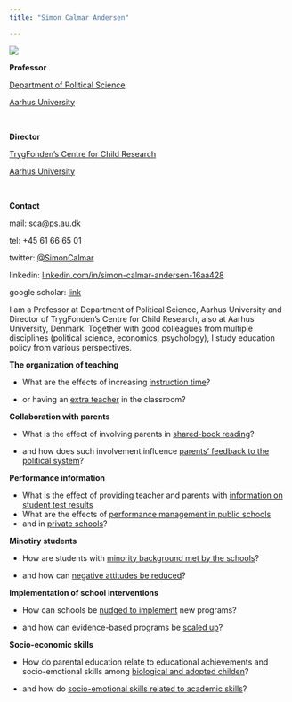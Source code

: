 ```yaml
---
title: "Simon Calmar Andersen"

---
```




<div class="column-left">
![](Billede SCA.jpg)

**Professor**

[Department of Political Science](https://ps.au.dk/) 

[Aarhus University](https://www.au.dk/)

<p>&nbsp;</p>

**Director** 

[TrygFonden's Centre for Child Research](https://childresearch.au.dk/)

[Aarhus University](https://www.au.dk/)


<p>&nbsp;</p>

**Contact**

mail: sca@ps.au.dk

tel: +45 61 66 65 01

twitter: [\@SimonCalmar](https://twitter.com/SimonCalmar)

linkedin: [linkedin.com/in/simon-calmar-andersen-16aa428](https://www.linkedin.com/in/simon-calmar-andersen-16aa428/)

google scholar: [link](https://scholar.google.dk/citations?user=_e8kP80AAAAJ&hl=da)

</div>
<div class="column-right">

I am a Professor at Department of Political Science, Aarhus University and Director of TrygFonden's Centre for Child Research, also at Aarhus University, Denmark. Together with good colleagues from multiple disciplines (political science, economics, psychology), I study education policy from various perspectives. 

**The organization of teaching** 

* What are the effects of increasing [instruction time](https://doi.org/10.1073/pnas.1516686113)?

* or having an [extra teacher](https://doi.org/10.1093/jeea/jvy048) in the classroom? 

**Collaboration with parents** 

* What is the effect of involving parents in [shared-book reading](https://doi.org/10.1073/pnas.1607946113)?

* and how does such involvement influence [parents' feedback to the political system](https://doi.org/10.1111/ajps.12360)?

**Performance information** 

* What is the effect of providing teacher and parents with [information on student test results](https://doi.org/10.1093/jopart/muz036) 
* What are the effects of [performance management in public schools](https://doi.org/10.1111/j.1467-9299.2008.00717.x) 
* and in [private schools](https://doi.org/10.1093/jopart/mut019)?

**Minotiry students**

* How are students with [minority background met by the schools](https://doi.org/10.1093/jopart/mux006)?

* and how can [negative attitudes be reduced](https://doi.org/10.1093/jopart/muy083)?

**Implementation of school interventions**

* How can schools be [nudged to implement](https://doi.org/10.1093/jopart/muaa022) new programs?

* and how can evidence-based programs be [scaled up](https://hceconomics.uchicago.edu/research/working-paper/implementing-educational-interventions-scale)?

**Socio-economic skills**

* How do parental education relate to educational achievements and socio-emotional skills among [biological and adopted childen](https://doi.org/10.1037/pspp0000314)?

* and how do [socio-emotional skills related to academic skills](https://doi.org/10.1111/jopy.12538)?

</div>







